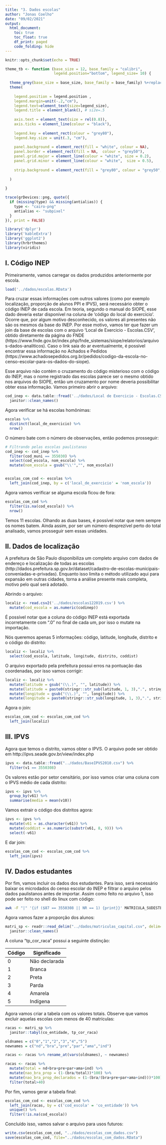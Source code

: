 ```yaml
---
title: "3. Dados escolas"
author: "Jonas Coelho"
date: "09/02/2021"
output: 
  html_document:
    toc: true
    toc_float: true
    df_print: paged
    code_folding: hide
---
```


```r
knitr::opts_chunk$set(echo = TRUE)

theme_tb <- function (base_size = 12, base_family = "calibri",
                      legend.position="bottom", legend_size= 10) {
  
  theme_grey(base_size = base_size, base_family = base_family) %+replace% 
  theme(
    
    legend.position = legend.position , 
    legend.margin=unit(-.2,"cm"),
    legend.text=element_text(size=legend_size),
    legend.title = element_blank(), # size=.5
    
    axis.text = element_text(size = rel(0.8)),
    axis.ticks = element_line(colour = "black"), 
    
    legend.key = element_rect(colour = "grey80"), 
    legend.key.size = unit(.3, "cm"),
    
    panel.background = element_rect(fill = "white", colour = NA),
    panel.border = element_rect(fill = NA,  colour = "grey50"), 
    panel.grid.major = element_line(colour = "white", size = 0.2),
    panel.grid.minor = element_line(colour = "white",  size = 0.5), 
    
    strip.background = element_rect(fill = "grey80", colour = "grey50", size = 0.2)
    
  )
  
}

trace(grDevices::png, quote({
  if (missing(type) && missing(antialias)) {
    type <- "cairo-png"
    antialias <- "subpixel"
  }
}), print = FALSE)
```

```r
library('dplyr')
library('kableExtra')
library('ggplot2')
library(hrbrthemes)
library(viridis)
```

## I. Código INEP

Primeiramente, vamos carregar os dados produzidos anteriormente por escola.

```r
load('../dados/escolas.RData')
```

Para cruzar essas informações com outros valores (como por exemplo localização, proporção de alunos PPI e IPVS), será necessário obter o código INEP de cada escola. Em teoria, segundo o manual do SIOPE, esse dado deveria estar disponível na coluna de 'código do local do exercício'. Ocorre que, por algum motivo desconhecido, os valores ali presentes não são os mesmos da base do INEP. Por esse motivo, vamos ter que fazer um join da base de escolas com o arquivo 'Local de Exercicio - Escolas.CSV', obtido diretamente da página do FNDE (https://www.fnde.gov.br/index.php/fnde_sistemas/siope/relatorios/arquivos-dados-analiticos). Caso o link saia do ar eventualmente, é possível encontrar essa informação no Achados e Pedidos (https://www.achadosepedidos.org.br/pedidos/codigo-da-escola-no-censo-escolar-para-os-dados-do-siope).

Esse arquivo não contém o cruzamento do código misterioso com o código do INEP, mas o nome registrado das escolas parece ser o mesmo obtido nos arquivos do SIOPE, então um cruzamento por nome deveria possibilitar obter essa informação. Vamos primeiro abrir o arquivo:

```r
cod_inep <- data.table::fread('../dados/Local de Exercicio - Escolas.CSV', quote = "\'") %>%
  janitor::clean_names()
```

Agora verificar se há escolas homônimas:

```r
escolas %>%
  distinct(local_de_exercicio) %>%
  nrow()
```
O número bate com o número de observações, então podemos prosseguir:

```r
# Filtrando pelas escolas paulistanas
cod_inep <- cod_inep %>%
  filter(cod_muni == 355030) %>%
  select(cod_escola, nom_escola) %>%
  mutate(nom_escola = gsub("\\'","", nom_escola))


escolas_com_cod <- escolas %>%
  left_join(cod_inep, by = c('local_de_exercicio' = 'nom_escola'))
```

Agora vamos verificar se alguma escola ficou de fora:

```r
escolas_com_cod %>%
  filter(is.na(cod_escola)) %>%
  nrow()
```
Temos 11 escolas. Olhando as duas bases, é possível notar que nem sempre os nomes batem. Ainda assim, por ser um número desprezível perto do total analisado, vamos prosseguir sem essas unidades.

## II. Dados de localização

A prefeitura de São Paulo disponibiliza um completo arquivo com dados de endereço e localização de todas as escolas (http://dados.prefeitura.sp.gov.br/dataset/cadastro-de-escolas-municipais-conveniadas-e-privadas). Enquanto isso limita o método utilizado aqui para expansão em outras cidades, torna a análise presente mais completa, motivo pelo qual será adotado.

Abrindo o arquivo:

```r
localiz <- read.csv2('../dados/escolas122019.csv') %>%
  mutate(cod_escola = as.numeric(codinep))
```

É possível notar que a coluna do código INEP está exportada incorretamente com ".0" no final de cada um, por isso o mutate na importação.

Nós queremos apenas 5 informações: código, latitude, longitude, distrito e o código do distrito:

```r
localiz <- localiz %>%
  select(cod_escola, latitude, longitude, distrito, coddist)
```


O arquivo exportado pela prefeitura possui erros na pontuação das coordenadas, por isso vamos corrigir:

```r
localiz <- localiz %>%
  mutate(latitude = gsub("(\\.)", "", latitude)) %>%
  mutate(latitude = paste0(stringr::str_sub(latitude, 1, 3),".", stringr::str_sub(latitude, 4, -1))) %>%
  mutate(longitude = gsub("(\\.)", "", longitude)) %>%
  mutate(longitude = paste0(stringr::str_sub(longitude, 1, 3),".", stringr::str_sub(longitude, 4, -1)))
```

Agora o join:

```r
escolas_com_cod <- escolas_com_cod %>%
  left_join(localiz)
```


## III. IPVS

Agora que temos o distrito, vamos obter o IPVS. O arquivo pode ser obtido em http://ipvs.seade.gov.br/view/index.php

```r
ipvs <- data.table::fread("../dados/BaseIPVS2010.csv") %>%
  filter(v1 == 3550308)

```

Os valores estão por setor censitário, por isso vamos criar uma coluna com o IPVS médio de cada distrito:

```r
ipvs <- ipvs %>%
  group_by(v61) %>%
  summarise(media = mean(v10)) 
```

Vamos extrair o código dos distritos agora:

```r
ipvs <- ipvs %>%
  mutate(v61 = as.character(v61)) %>%
  mutate(coddist = as.numeric(substr(v61, 8, 9))) %>%
  select(-v61)
```

E dar join:

```r
escolas_com_cod <- escolas_com_cod %>%
  left_join(ipvs)
```

## IV. Dados estudantes

Por fim, vamos incluir os dados dos estudantes. Para isso, será necessário baixar os microdados do censo escolar do INEP e filtrar o arquivo pelos dados paulistanos antes de importar. Assim como feito no arquivo 1, isso pode ser feito no shell do linux com código:

```bash
awk -F "|" '{if ($87 == 3550308 || NR == 1) {print}}' MATRICULA_SUDESTE.CSV > matriculas_capital.csv
```

Agora vamos fazer a proporção dos alunos:

```r
matri_sp <- readr::read_delim("../dados/matriculas_capital.csv", delim="|") %>%
  janitor::clean_names()
```

A coluna "tp_cor_raca" possui a seguinte distinção:

|Código|Significado|
|--|--|
0|Não declarada
1|Branca
2|Preta
3|Parda
4|Amarela
5|Indígena

Agora vamos criar a tabela com os valores totais. Observe que vamos excluir aquelas escolas com menos de 40 matrículas:
```r
racas <- matri_sp %>%
  janitor::tabyl(co_entidade, tp_cor_raca)

oldnames = c("0","1","2","3","4","5")
newnames = c("nd","bra","pre","par","ama","ind")

racas <- racas %>% rename_at(vars(oldnames), ~ newnames)

racas <- racas %>%
  mutate(total = nd+bra+pre+par+ama+ind) %>%
  mutate(nao_bra_prop = (1-(bra/total))*100) %>%
  mutate(nao_bra_prop_declarados = (1-(bra/(bra+pre+par+ama+ind)))*100) %>%
  filter(total>40)

```

Por fim, vamos gerar a tabela final:

```r
escolas_com_cod <- escolas_com_cod %>%
  left_join(racas, by = c('cod_escola' = 'co_entidade')) %>%
  unique() %>%
  filter(!is.na(cod_escola))
```

Concluído isso, vamos salvar o arquivo para usos futuros:

```r
write.csv(escolas_com_cod, "../dados/escolas_com_dados.csv")
save(escolas_com_cod, file="../dados/escolas_com_dados.RData")
```
